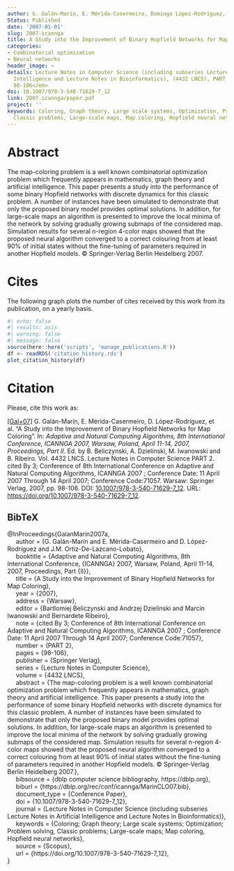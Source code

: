 ```yaml
---
author: G. Galán-Marín, E. Mérida-Casermeiro, Domingo López-Rodríguez, J.M. Ortiz-De-Lazcano-Lobato
Status: Published
date: '2007-01-01'
slug: 2007-icannga
title: A Study into the Improvement of Binary Hopfield Networks for Map Coloring
categories:
- Combinatorial optimization
- Neural networks
header_image: ~
details: Lecture Notes in Computer Science (including subseries Lecture Notes in Artificial
  Intelligence and Lecture Notes in Bioinformatics), (4432 LNCS), PART 2, <em>pp.
  98-106</em>
doi: 10.1007/978-3-540-71629-7_12
link: 2007-icannga/paper.pdf
project: ''
keywords: Coloring, Graph theory, Large scale systems, Optimization, Problem solving,
  Classic problems, Large-scale maps, Map coloring, Hopfield neural networks
---
```



# Abstract


The map-coloring problem is a well known combinatorial optimization problem which frequently appears in mathematics, graph theory and artificial intelligence. This paper presents a study into the performance of some binary Hopfield networks with discrete dynamics for this classic problem. A number of instances have been simulated to demonstrate that only the proposed binary model provides optimal solutions. In addition, for large-scale maps an algorithm is presented to improve the local minima of the network by solving gradually growing submaps of the considered map. Simulation results for several n-region 4-color maps showed that the proposed neural algorithm converged to a correct colouring from at least 90% of initial states without the fine-tuning of parameters required in another Hopfield models. © Springer-Verlag Berlin Heidelberg 2007.





# Cites

The following graph plots the number of cites received by this work from its publication, on a yearly basis.

```r
#| echo: false
#| results: asis
#| warning: false
#| message: false
source(here::here('scripts', 'manage_publications.R'))
df <- readRDS('citation_history.rds')
plot_citation_history(df)
```


# Citation
Please, cite this work as:


<a name=bib-GalanMarin2007a></a>[[Gal+07]](#cite-GalanMarin2007a) G. Galán-Marín, E. Mérida-Casermeiro, D. López-Rodríguez, et al. “A Study into the Improvement of Binary Hopfield Networks for Map Coloring”. In: _Adaptive and Natural Computing Algorithms, 8th International Conference, ICANNGA 2007, Warsaw, Poland, April 11-14, 2007, Proceedings, Part II_. Ed. by B. Beliczynski, A. Dzielinski, M. Iwanowski and B. Ribeiro. Vol. 4432 LNCS. Lecture Notes in Computer Science PART 2. cited By 3; Conference of 8th International Conference on Adaptive and Natural Computing Algorithms, ICANNGA 2007 ; Conference Date: 11 April 2007 Through 14 April 2007; Conference Code:71057. Warsaw: Springer Verlag, 2007, pp. 98-106. DOI: [10.1007/978-3-540-71629-7_12](https://doi.org/10.1007%2F978-3-540-71629-7_12). URL:
[https://doi.org/10.1007/978-3-540-71629-7_12](https://doi.org/10.1007/978-3-540-71629-7_12).

::: {.callout-note appearance="minimal" collapse=true}

## BibTeX

@InProceedings{GalanMarin2007a,<br>&nbsp;&nbsp;&nbsp;&nbsp;  author = {G. Galán-Marín and E. Mérida-Casermeiro and D. López-Rodríguez and J.M. Ortiz-De-Lazcano-Lobato},<br>&nbsp;&nbsp;&nbsp;&nbsp;  booktitle = {Adaptive and Natural Computing Algorithms, 8th International Conference, {ICANNGA} 2007, Warsaw, Poland, April 11-14, 2007, Proceedings, Part {II}},<br>&nbsp;&nbsp;&nbsp;&nbsp;  title = {A Study into the Improvement of Binary Hopfield Networks for Map Coloring},<br>&nbsp;&nbsp;&nbsp;&nbsp;  year = {2007},<br>&nbsp;&nbsp;&nbsp;&nbsp;  address = {Warsaw},<br>&nbsp;&nbsp;&nbsp;&nbsp;  editor = {Bartlomiej Beliczynski and Andrzej Dzielinski and Marcin Iwanowski and Bernardete Ribeiro},<br>&nbsp;&nbsp;&nbsp;&nbsp;  note = {cited By 3; Conference of 8th International Conference on Adaptive and Natural Computing Algorithms, ICANNGA 2007 ; Conference Date: 11 April 2007 Through 14 April 2007; Conference Code:71057},<br>&nbsp;&nbsp;&nbsp;&nbsp;  number = {PART 2},<br>&nbsp;&nbsp;&nbsp;&nbsp;  pages = {98-106},<br>&nbsp;&nbsp;&nbsp;&nbsp;  publisher = {Springer Verlag},<br>&nbsp;&nbsp;&nbsp;&nbsp;  series = {Lecture Notes in Computer Science},<br>&nbsp;&nbsp;&nbsp;&nbsp;  volume = {4432 LNCS},<br>&nbsp;&nbsp;&nbsp;&nbsp;  abstract = {The map-coloring problem is a well known combinatorial optimization problem which frequently appears in mathematics, graph theory and artificial intelligence. This paper presents a study into the performance of some binary Hopfield networks with discrete dynamics for this classic problem. A number of instances have been simulated to demonstrate that only the proposed binary model provides optimal solutions. In addition, for large-scale maps an algorithm is presented to improve the local minima of the network by solving gradually growing submaps of the considered map. Simulation results for several n-region 4-color maps showed that the proposed neural algorithm converged to a correct colouring from at least 90% of initial states without the fine-tuning of parameters required in another Hopfield models. © Springer-Verlag Berlin Heidelberg 2007.},<br>&nbsp;&nbsp;&nbsp;&nbsp;  bibsource = {dblp computer science bibliography, https://dblp.org},<br>&nbsp;&nbsp;&nbsp;&nbsp;  biburl = {https://dblp.org/rec/conf/icannga/MarinCLO07.bib},<br>&nbsp;&nbsp;&nbsp;&nbsp;  document_type = {Conference Paper},<br>&nbsp;&nbsp;&nbsp;&nbsp;  doi = {10.1007/978-3-540-71629-7_12},<br>&nbsp;&nbsp;&nbsp;&nbsp;  journal = {Lecture Notes in Computer Science (including subseries Lecture Notes in Artificial Intelligence and Lecture Notes in Bioinformatics)},<br>&nbsp;&nbsp;&nbsp;&nbsp;  keywords = {Coloring; Graph theory; Large scale systems; Optimization; Problem solving, Classic problems; Large-scale maps; Map coloring, Hopfield neural networks},<br>&nbsp;&nbsp;&nbsp;&nbsp;  source = {Scopus},<br>&nbsp;&nbsp;&nbsp;&nbsp;  url = {https://doi.org/10.1007/978-3-540-71629-7_12},<br>}

:::


